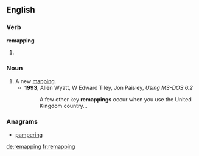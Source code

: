 ==English==

===Verb===
'''remapping'''

# {{present participle of|remap}}

===Noun===
{{en-noun}}

# A new [[mapping]].
#* '''1993''', Allen Wyatt, W Edward Tiley, Jon Paisley, ''Using MS-DOS 6.2''
#*: A few other key '''remappings''' occur when you use the United Kingdom country...

===Anagrams===
* [[pampering#English|pampering]]

[[de:remapping]]
[[fr:remapping]]